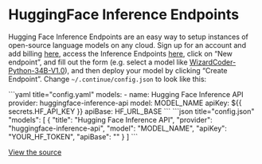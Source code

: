 
# HuggingFace Inference Endpoints

Hugging Face Inference Endpoints are an easy way to setup instances of open-source language models on any cloud. Sign up for an account and add billing [here](https://huggingface.co/settings/billing), access the Inference Endpoints [here](https://ui.endpoints.huggingface.co), click on “New endpoint”, and fill out the form (e.g. select a model like [WizardCoder-Python-34B-V1.0](https://huggingface.co/WizardLM/WizardCoder-Python-34B-V1.0)), and then deploy your model by clicking “Create Endpoint”. Change `~/.continue/config.json` to look like this:

<Tabs groupId="config-example">
	<TabItem value="yaml" label="YAML">
		```yaml title="config.yaml"
		models:
		  - name: Hugging Face Inference API
		    provider: huggingface-inference-api
		    model: MODEL_NAME
		    apiKey:  ${{ secrets.HF_API_KEY }}
		    apiBase: HF_URL_BASE
		```
	</TabItem>
	<TabItem value="json" label="JSON">
		```json title="config.json"
  		"models": [
    		{
      			"title": "Hugging Face Inference API",
      			"provider": "huggingface-inference-api",
      			"model": "MODEL_NAME",
      			"apiKey": "YOUR_HF_TOKEN",
      			"apiBase": "<INFERENCE_API_ENDPOINT_URL>"
    		}
  		]
		```
	</TabItem>
</Tabs>

[View the source](https://github.com/continuedev/continue/blob/main/core/llm/llms/HuggingFaceInferenceAPI.ts)
